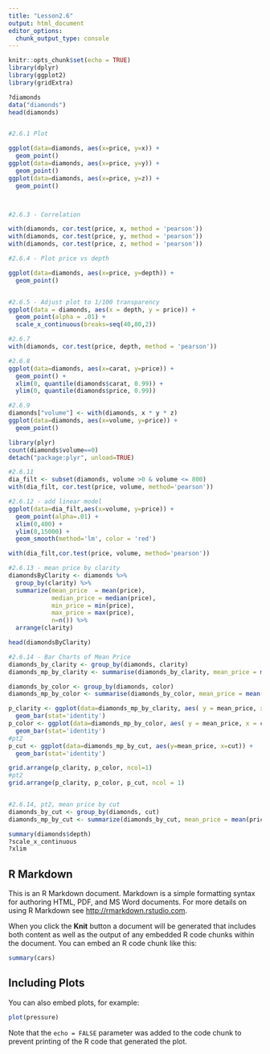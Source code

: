 ```yaml
---
title: "Lesson2.6"
output: html_document
editor_options: 
  chunk_output_type: console
---
```


```r
knitr::opts_chunk$set(echo = TRUE)
library(dplyr)
library(ggplot2)
library(gridExtra)
```

```r
?diamonds
data("diamonds")
head(diamonds)


#2.6.1 Plot

ggplot(data=diamonds, aes(x=price, y=x)) +
  geom_point()
ggplot(data=diamonds, aes(x=price, y=y)) +
  geom_point()
ggplot(data=diamonds, aes(x=price, y=z)) +
  geom_point()



#2.6.3 - Correlation

with(diamonds, cor.test(price, x, method = 'pearson'))
with(diamonds, cor.test(price, y, method = 'pearson'))
with(diamonds, cor.test(price, z, method = 'pearson'))

#2.6.4 - Plot price vs depth

ggplot(data=diamonds, aes(x=price, y=depth)) +
  geom_point()


#2.6.5 - Adjust plot to 1/100 transparency
ggplot(data = diamonds, aes(x = depth, y = price)) + 
  geom_point(alpha = .01) +
  scale_x_continuous(breaks=seq(40,80,2))

#2.6.7
with(diamonds, cor.test(price, depth, method = 'pearson'))

#2.6.8
ggplot(data=diamonds, aes(x=carat, y=price)) +
  geom_point() +
  xlim(0, quantile(diamonds$carat, 0.99)) +
  ylim(0, quantile(diamonds$price, 0.99))

#2.6.9
diamonds["volume"] <- with(diamonds, x * y * z)
ggplot(data=diamonds, aes(x=volume, y=price)) +
  geom_point()

library(plyr)
count(diamonds$volume==0)
detach("package:plyr", unload=TRUE)

#2.6.11
dia_filt <- subset(diamonds, volume >0 & volume <= 800)
with(dia_filt, cor.test(price, volume, method='pearson'))

#2.6.12 - add linear model
ggplot(data=dia_filt,aes(x=volume, y=price)) +
  geom_point(alpha=.01) +
  xlim(0,400) +
  ylim(0,15000) +
  geom_smooth(method='lm', color = 'red')

with(dia_filt,cor.test(price, volume, method='pearson'))

#2.6.13 - mean price by clarity
diamondsByClarity <- diamonds %>%
  group_by(clarity) %>%
  summarize(mean_price  = mean(price),
            median_price = median(price),
            min_price = min(price),
            max_price = max(price),
            n=n()) %>%
  arrange(clarity)

head(diamondsByClarity)

#2.6.14 - Bar Charts of Mean Price
diamonds_by_clarity <- group_by(diamonds, clarity)
diamonds_mp_by_clarity <- summarise(diamonds_by_clarity, mean_price = mean(price))

diamonds_by_color <- group_by(diamonds, color)
diamonds_mp_by_color <- summarise(diamonds_by_color, mean_price = mean(price))

p_clarity <- ggplot(data=diamonds_mp_by_clarity, aes( y = mean_price, x = clarity)) +
  geom_bar(stat='identity')
p_color <- ggplot(data=diamonds_mp_by_color, aes( y = mean_price, x = color)) +
  geom_bar(stat='identity')
#pt2
p_cut <- ggplot(data=diamonds_mp_by_cut, aes(y=mean_price, x=cut)) +
  geom_bar(stat='identity')

grid.arrange(p_clarity, p_color, ncol=1)
#pt2
grid.arrange(p_clarity, p_color, p_cut, ncol = 1)


#2.6.14, pt2, mean price by cut
diamonds_by_cut <- group_by(diamonds, cut)
diamonds_mp_by_cut <- summarize(diamonds_by_cut, mean_price = mean(price))

summary(diamonds$depth)
?scale_x_continuous
?xlim
```


## R Markdown

This is an R Markdown document. Markdown is a simple formatting syntax for authoring HTML, PDF, and MS Word documents. For more details on using R Markdown see <http://rmarkdown.rstudio.com>.

When you click the **Knit** button a document will be generated that includes both content as well as the output of any embedded R code chunks within the document. You can embed an R code chunk like this:

```r
summary(cars)
```

## Including Plots

You can also embed plots, for example:

```r
plot(pressure)
```

Note that the `echo = FALSE` parameter was added to the code chunk to prevent printing of the R code that generated the plot.
